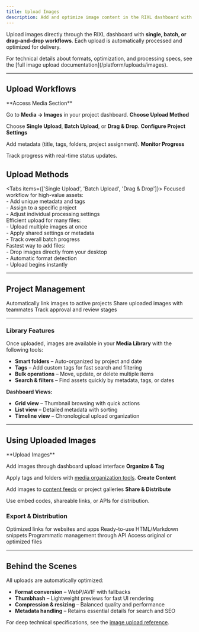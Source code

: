 ```yaml
---
title: Upload Images
description: Add and optimize image content in the RIXL dashboard with multiple workflows and integration options.
---
```



Upload images directly through the RIXL dashboard with **single, batch, or drag-and-drop workflows**. Each upload is automatically processed and optimized for delivery.

<Callout type="info">
  For technical details about formats, optimization, and processing specs, see the [full image upload documentation](/platform/uploads/images).
</Callout>

---

## Upload Workflows


<Steps>
<Step>
**Access Media Section**

Go to **Media → Images** in your project dashboard.
</Step>
<Step>
**Choose Upload Method**

Choose **Single Upload**, **Batch Upload**, or **Drag & Drop**.
</Step>
<Step>
**Configure Project Settings**

Add metadata (title, tags, folders, project assignment).
</Step>
<Step>
**Monitor Progress**

Track progress with real-time status updates.
</Step>
</Steps>

## Upload Methods

<Tabs items={['Single Upload', 'Batch Upload', 'Drag & Drop']}>
  <Tab value="Single Upload">
    Focused workflow for high-value assets:  
    - Add unique metadata and tags  
    - Assign to a specific project  
    - Adjust individual processing settings  
    </Tab>
    <Tab value="Batch Upload">
    Efficient upload for many files:  
    - Upload multiple images at once  
    - Apply shared settings or metadata  
    - Track overall batch progress  
    </Tab>
    <Tab value="Drag & Drop">
    Fastest way to add files:  
    - Drop images directly from your desktop  
    - Automatic format detection  
    - Upload begins instantly  
  </Tab>
</Tabs>

---

## Project Management

<Columns cols={3}>
  <Card 
    title="Project Assignment" 
    icon="folder-plus"
  >
    Automatically link images to active projects
  </Card>
  <Card 
    title="Team Collaboration" 
    icon="users"
  >
    Share uploaded images with teammates
  </Card>
  <Card 
    title="Workflow Status" 
    icon="check-circle"
  >
    Track approval and review stages
  </Card>
</Columns>

---

### Library Features

Once uploaded, images are available in your **Media Library** with the following tools:

- **Smart folders** – Auto-organized by project and date  
- **Tags** – Add custom tags for fast search and filtering  
- **Bulk operations** – Move, update, or delete multiple items  
- **Search & filters** – Find assets quickly by metadata, tags, or dates  

**Dashboard Views:**
- **Grid view** – Thumbnail browsing with quick actions  
- **List view** – Detailed metadata with sorting  
- **Timeline view** – Chronological upload organization  

---

## Using Uploaded Images

<Steps>
<Step>
**Upload Images**

Add images through dashboard upload interface
</Step>
<Step>
**Organize & Tag**

Apply tags and folders with [media organization tools](/platform/dashboard/media/organize-media).
</Step>
<Step>
**Create Content**

Add images to [content feeds](/platform/dashboard/feeds/overview) or project galleries
</Step>
<Step>
**Share & Distribute**

Use embed codes, shareable links, or APIs for distribution.
</Step>
</Steps>

### Export & Distribution

<Columns cols={4}>
  <Card 
    title="Direct URLs" 
    icon="link"
  >
    Optimized links for websites and apps
  </Card>
  <Card 
    title="Embed Codes" 
    icon="code"
  >
    Ready-to-use HTML/Markdown snippets
  </Card>
  <Card 
    title="API Access" 
    icon="database"
  >
    Programmatic management through API
  </Card>
  <Card 
    title="Download Options" 
    icon="download"
  >
    Access original or optimized files
  </Card>
</Columns>

---

## Behind the Scenes

All uploads are automatically optimized:

- **Format conversion** – WebP/AVIF with fallbacks  
- **Thumbhash** – Lightweight previews for fast UI rendering  
- **Compression & resizing** – Balanced quality and performance  
- **Metadata handling** – Retains essential details for search and SEO  

For deep technical specifications, see the [image upload reference](/platform/uploads/images).